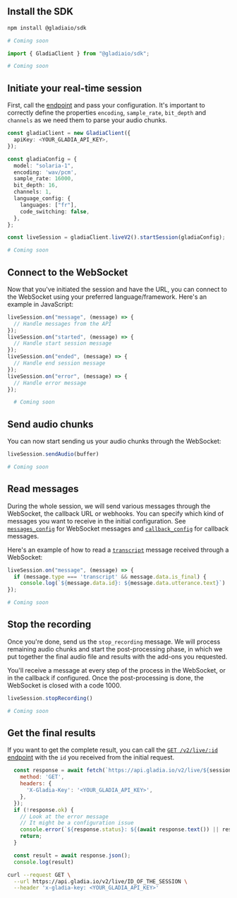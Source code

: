 
## Install the SDK

<CodeGroup>

```sh JavaScript
npm install @gladiaio/sdk
```

```sh Python
# Coming soon
```

</CodeGroup>

<CodeGroup>

```javascript JavaScript
import { GladiaClient } from "@gladiaio/sdk";
```

```python Python
# Coming soon
```

</CodeGroup>

## Initiate your real-time session

First, call the [ endpoint](/api-reference/v2/live/init) and pass your configuration.
It's important to correctly define the properties `encoding`, `sample_rate`, `bit_depth` and `channels` as we need them to parse your audio chunks.

<CodeGroup>

```typescript JavaScript
const gladiaClient = new GladiaClient({
  apiKey: <YOUR_GLADIA_API_KEY>,
});

const gladiaConfig = {
  model: "solaria-1",
  encoding: 'wav/pcm',
  sample_rate: 16000,
  bit_depth: 16,
  channels: 1,
  language_config: {
    languages: ["fr"],
    code_switching: false,
  },
};

const liveSession = gladiaClient.liveV2().startSession(gladiaConfig);
```

```python Python
# Coming soon
```

</CodeGroup>


## Connect to the WebSocket

Now that you've initiated the session and have the URL, you can connect to the WebSocket using your preferred language/framework. Here's an example in JavaScript:

<CodeGroup>

```typescript JavaScript
liveSession.on("message", (message) => {
  // Handle messages from the API
});
liveSession.on("started", (message) => {
  // Handle start session message
});
liveSession.on("ended", (message) => {
  // Handle end session message
});
liveSession.on("error", (message) => {
  // Handle error message
});
```

```python Python
  # Coming soon
```

</CodeGroup>

## Send audio chunks

You can now start sending us your audio chunks through the WebSocket:

<CodeGroup>


```typescript JavaScript
liveSession.sendAudio(buffer)
```

```python Python
# Coming soon
```

</CodeGroup>

## Read messages
During the whole session, we will send various messages through the WebSocket, the callback URL or webhooks. You can specify which kind of messages you want to receive in the initial configuration. See [`messages_config`](/api-reference/v2/live/init) for WebSocket messages and [`callback_config`](/api-reference/v2/live/init) for callback messages.

Here's an example of how to read a [`transcript`](/api-reference/v2/live/message/transcript) message received through a WebSocket:

<CodeGroup>

```javascript JavaScript
liveSession.on("message", (message) => {
  if (message.type === 'transcript' && message.data.is_final) {
    console.log(`${message.data.id}: ${message.data.utterance.text}`)
});
```

```python Python
# Coming soon
```
</CodeGroup>

## Stop the recording

Once you're done, send us the `stop_recording` message. We will process remaining audio chunks and start the post-processing phase, in which we put together the final audio file and results with the add-ons you requested.

You'll receive a message at every step of the process in the WebSocket, or in the callback if configured. Once the post-processing is done, the WebSocket is closed with a code 1000.

<CodeGroup>


```javascript JavaScript
liveSession.stopRecording()
```

```python Python
# Coming soon
```

</CodeGroup>

## Get the final results

If you want to get the complete result, you can call the [`GET /v2/live/:id` endpoint](/api-reference/v2/live/get) with the `id` you received from the initial request.

<CodeGroup>

```javascript JavaScript
  const response = await fetch(`https://api.gladia.io/v2/live/${sessionId}`, {
    method: 'GET',
    headers: {
      'X-Gladia-Key': '<YOUR_GLADIA_API_KEY>',
    },
  });
  if (!response.ok) {
    // Look at the error message
    // It might be a configuration issue
    console.error(`${response.status}: ${(await response.text()) || response.statusText}`)
    return;
  }

  const result = await response.json();
  console.log(result)
```


```bash cURL
curl --request GET \
  --url https://api.gladia.io/v2/live/ID_OF_THE_SESSION \
  --header 'x-gladia-key: <YOUR_GLADIA_API_KEY>'
```

</CodeGroup>
